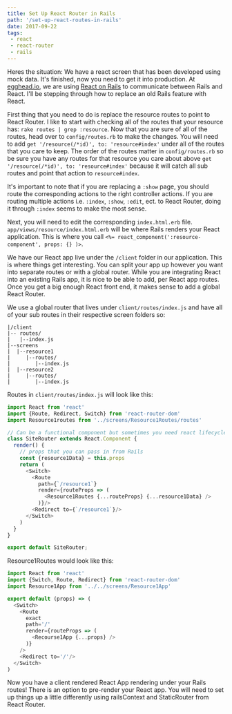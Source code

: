 ```yaml
---
title: Set Up React Router in Rails
path: '/set-up-react-routes-in-rails'
date: 2017-09-22
tags:
 - react
 - react-router
 - rails
---
```


Heres the situation: We have a react screen that has been developed using mock data. It's finished, now you need to get it into production. At [egghead.io](https://egghead.io), we are using [React on Rails](https://github.com/shakacode/react_on_rails) to communicate between Rails and React. I'll be stepping through how to replace an old Rails feature with React.

First thing that you need to do is replace the resource routes to point to React Router. I like to start with checking all of the routes that your resource has: `rake routes | grep :resource`. Now that you are sure of all of the routes, head over to `config/routes.rb` to make the changes. You will need to add `get '/resource(/*id)', to: 'resource#index'` under all of the routes that you care to keep. The order of the routes matter in `config/routes.rb` so be sure you have any routes for that resource you care about above `get '/resource(/*id)', to: 'resource#index'` because it will catch all sub routes and point that action to `resource#index`.

It's important to note that if you are replacing a `:show` page, you should route the corresponding actions to the right controller actions. If you are routing multiple actions i.e. `:index`, `:show`, `:edit`, ect. to React Router, doing it through `:index` seems to make the most sense.

Next, you will need to edit the corresponding `index.html.erb` file. `app/views/resource/index.html.erb` will be where Rails renders your React application. This is where you call `<%= react_component(':resource-component', props: {} )>`.

We have our React app live under the `/client` folder in our application. This is where things get interesting. You can split your app up however you want into separate routes or with a global router. While you are integrating React into an existing Rails app, it is nice to be able to add, per React app routes. Once you get a big enough React front end, it makes sense to add a global React Router.

We use a global router that lives under `client/routes/index.js` and have all of your sub routes in their respective screen folders so:

```
|/client
|-- routes/
|   |--index.js
|--screens
|  |--resource1
|     |--routes/
|        |--index.js
|  |--resource2
|     |--routes/
|        |--index.js
```

Routes in `client/routes/index.js` will look like this:

```js
import React from 'react'
import {Route, Redirect, Switch} from 'react-router-dom'
import Resource1routes from '../screens/Resource1Routes/routes'

// Can be a functional component but sometimes you need react lifecycle methods to load things such as error tracking or whatever!
class SiteRouter extends React.Component {
  render() {
    // props that you can pass in from Rails
    const {resource1Data} = this.props
    return (
      <Switch>
        <Route
          path={`/resource1`}
          render={routeProps => (
            <Resource1Routes {...routeProps} {...resource1Data} />
          )}/>
        <Redirect to={`/resource1`}/>
      </Switch>
    )
  }
}

export default SiteRouter;
```

Resource1Routes would look like this:

```js
import React from 'react'
import {Switch, Route, Redirect} from 'react-router-dom'
import Resource1App from '../../screens/Resource1App'

export default (props) => (
  <Switch>
    <Route
      exact
      path='/'
      render={routeProps => (
        <Recourse1App {...props} />
      )}
    />
    <Redirect to='/'/>
  </Switch>
)
```

Now you have a client rendered React App rendering under your Rails routes! There is an option to pre-render your React app. You will need to set up things up a little differently using railsContext and StaticRouter from React Router.

